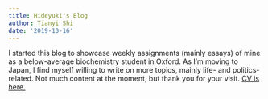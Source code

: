 ```yaml
---
title: Hideyuki's Blog
author: Tianyi Shi
date: '2019-10-16'
---
```


I started this blog to showcase weekly assignments (mainly essays) of mine as a below-average biochemistry student in Oxford. As I'm moving to Japan, I find myself willing to write on more topics, mainly life- and politics-related. Not much content at the moment, but thank you for your visit. [CV is here.](./cv.pdf)



